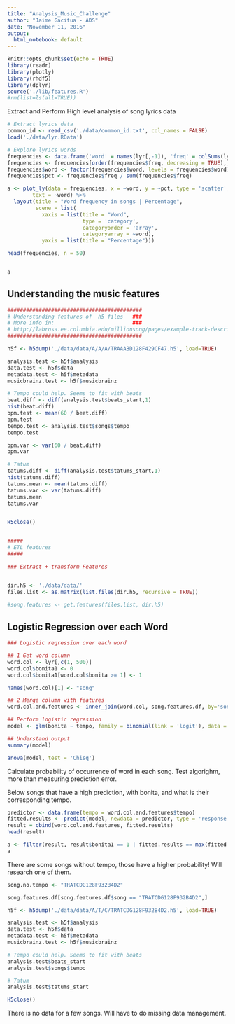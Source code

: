 ```yaml
---
title: "Analysis_Music_Challenge"
author: "Jaime Gacitua - ADS"
date: "November 11, 2016"
output:
  html_notebook: default
---
```


```r
knitr::opts_chunk$set(echo = TRUE)
library(readr)
library(plotly)
library(rhdf5)
library(dplyr)
source('./lib/features.R')
#rm(list=ls(all=TRUE))
```

Extract and Perform High level analysis of song lyrics data
```r
# Extract lyrics data
common_id <- read_csv('./data/common_id.txt', col_names = FALSE)
load('./data/lyr.RData')

# Explore lyrics words
frequencies <- data.frame('word' = names(lyr[,-1]), 'freq' = colSums(lyr[,-1]) )
frequencies <- frequencies[order(frequencies$freq, decreasing = TRUE),]
frequencies$word <- factor(frequencies$word, levels = frequencies$word)
frequencies$pct <- frequencies$freq / sum(frequencies$freq)

a <- plot_ly(data = frequencies, x = ~word, y = ~pct, type = 'scatter', mode = 'markers',
        text = ~word) %>%
  layout(title = "Word frequency in songs | Percentage",
         scene = list(
           xaxis = list(title = "Word",
                        type = 'category',
                        categoryorder = 'array',
                        categoryarray = ~word), 
           yaxis = list(title = "Percentage")))

head(frequencies, n = 50)


a

```

## Understanding the music features

```r

###########################################
# Understanding features of  h5 files   ###
# More info in:                         ###
# http://labrosa.ee.columbia.edu/millionsong/pages/example-track-description
###########################################

h5f <- h5dump('./data/data/A/A/A/TRAAABD128F429CF47.h5', load=TRUE)

analysis.test <- h5f$analysis
data.test <- h5f$data
metadata.test <- h5f$metadata
musicbrainz.test <- h5f$musicbrainz

# Tempo could help. Seems to fit with beats
beat.diff <- diff(analysis.test$beats_start,1)
hist(beat.diff)
bpm.test <- mean(60 / beat.diff)
bpm.test
tempo.test <- analysis.test$songs$tempo
tempo.test

bpm.var <- var(60 / beat.diff)
bpm.var

# Tatum
tatums.diff <- diff(analysis.test$tatums_start,1)
hist(tatums.diff)
tatums.mean <- mean(tatums.diff)
tatums.var <- var(tatums.diff)
tatums.mean
tatums.var


H5close()


#####
# ETL features
#####

### Extract + transform Features


dir.h5 <- './data/data/'
files.list <- as.matrix(list.files(dir.h5, recursive = TRUE))
                        
#song.features <- get.features(files.list, dir.h5)


```

## Logistic Regression over each Word

```r
### Logistic regression over each word

## 1 Get word column
word.col <- lyr[,c(1, 500)]
word.col$bonita1 <- 0
word.col$bonita1[word.col$bonita >= 1] <- 1

names(word.col)[1] <- "song"

## 2 Merge column with features
word.col.and.features <- inner_join(word.col, song.features.df, by='song')

## Perform logistic regression
model <- glm(bonita ~ tempo, family = binomial(link = 'logit'), data = word.col.and.features)

## Understand output
summary(model)

anova(model, test = 'Chisq')
```

Calculate probability of occurrence of word in each song. Test algorighm, more than measuring prediction error.

Below songs that have a high prediction, with bonita, and what is their corresponding tempo.

```r
predictor <- data.frame(tempo = word.col.and.features$tempo)
fitted.results <- predict(model, newdata = predictor, type = 'response')
result = cbind(word.col.and.features, fitted.results)
head(result)

a <- filter(result, result$bonita1 == 1 | fitted.results == max(fitted.results))
a
```

There are some songs without tempo, those have a higher probability! Will research one of them.

```r
song.no.tempo <- "TRATCDG128F932B4D2"

song.features.df[song.features.df$song == "TRATCDG128F932B4D2",]

h5f <- h5dump('./data/data/A/T/C/TRATCDG128F932B4D2.h5', load=TRUE)

analysis.test <- h5f$analysis
data.test <- h5f$data
metadata.test <- h5f$metadata
musicbrainz.test <- h5f$musicbrainz

# Tempo could help. Seems to fit with beats
analysis.test$beats_start
analysis.test$songs$tempo

# Tatum
analysis.test$tatums_start

H5close()
```

There is no data for a few songs. Will have to do missing data management.




